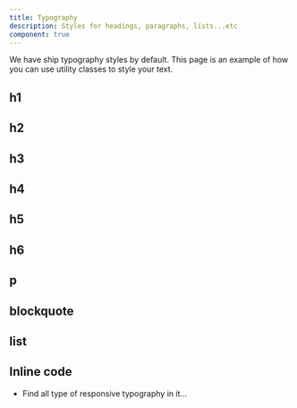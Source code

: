 ```yaml
---
title: Typography
description: Styles for headings, paragraphs, lists...etc
component: true
---
```


We have ship typography styles by default. This page is an example of how you can use utility classes to style your text.

<ComponentPreview
  className="[&_.preview]:!h-auto"
  name="typography-demo"
  align="start"
  src="demo/typography"
  hideCode
/>

## h1

<ComponentPreview name="typography-h1" src="/demo/typography"/>

## h2

<ComponentPreview name="typography-h2" src="/demo/typography"/>

## h3

<ComponentPreview name="typography-h3" src="/demo/typography" />

## h4

<ComponentPreview name="typography-h4" src="/demo/typography"/>

## h5

<ComponentPreview name="typography-h5" src="/demo/typography"/>

## h6

<ComponentPreview name="typography-h4" src="/demo/typography"/>

## p

<ComponentPreview name="typography-p" src="/demo/typography"/>

## blockquote

<ComponentPreview name="typography-blockquote" src="/demo/typography"/>

## list

<ComponentPreview name="typography-list" src="/demo/typography"/>

## Inline code

<ComponentPreview name="typography-inline-code" src="/demo/typography"/>

- Find all type of responsive typography in it...